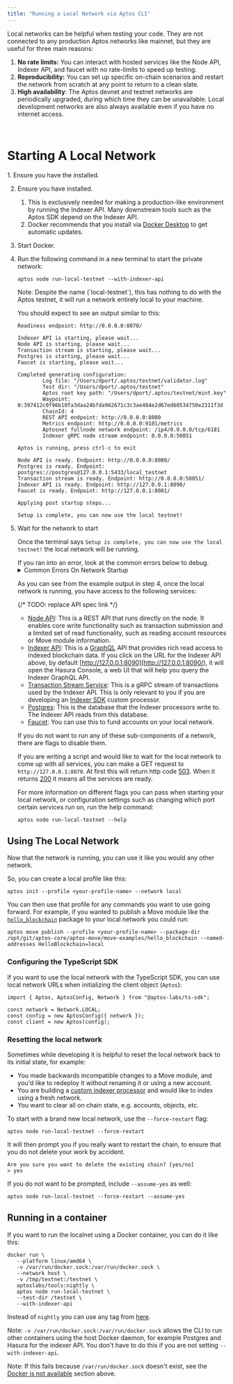 ```yaml
---
title: "Running a Local Network via Aptos CLI"
---
```



Local networks can be helpful when testing your code. They are not connected to any production Aptos networks like mainnet, but they are useful for three main reasons:

1. **No rate limits:** You can interact with hosted services like the Node API, Indexer API, and faucet with no rate-limits to speed up testing.
2. **Reproducibility:** You can set up specific on-chain scenarios and restart the network from scratch at any point to return to a clean slate.
3. **High availability**: The Aptos devnet and testnet networks are periodically upgraded, during which time they can be unavailable. Local development networks are also always available even if you have no internet access.

<br />

# Starting A Local Network

<Steps>
  1. Ensure you have the  installed.

  2. Ensure you have  installed.

     1. This is exclusively needed for making a production-like environment by running the Indexer API. Many downstream tools such as the Aptos SDK depend on the Indexer API.
     2. Docker recommends that you install via [Docker Desktop](https://www.docker.com/products/docker-desktop/) to get automatic updates.

  3. Start Docker.

  4. Run the following command in a new terminal to start the private network:

     ```shellscript filename="Terminal"
     aptos node run-local-testnet --with-indexer-api
     ```

     <Aside type="caution">
       Note: Despite the name (`local-testnet`), this has nothing to do with the Aptos testnet, it will run a network entirely local to your machine.
     </Aside>

     You should expect to see an output similar to this:

     ```shellscript filename="Terminal"
     Readiness endpoint: http://0.0.0.0:8070/

     Indexer API is starting, please wait...
     Node API is starting, please wait...
     Transaction stream is starting, please wait...
     Postgres is starting, please wait...
     Faucet is starting, please wait...

     Completed generating configuration:
             Log file: "/Users/dport/.aptos/testnet/validator.log"
             Test dir: "/Users/dport/.aptos/testnet"
             Aptos root key path: "/Users/dport/.aptos/testnet/mint.key"
             Waypoint: 0:397412c0f96b10fa3daa24bfda962671c3c3ae484e2d67ed60534750e2311f3d
             ChainId: 4
             REST API endpoint: http://0.0.0.0:8080
             Metrics endpoint: http://0.0.0.0:9101/metrics
             Aptosnet fullnode network endpoint: /ip4/0.0.0.0/tcp/6181
             Indexer gRPC node stream endpoint: 0.0.0.0:50051

     Aptos is running, press ctrl-c to exit

     Node API is ready. Endpoint: http://0.0.0.0:8080/
     Postgres is ready. Endpoint: postgres://postgres@127.0.0.1:5433/local_testnet
     Transaction stream is ready. Endpoint: http://0.0.0.0:50051/
     Indexer API is ready. Endpoint: http://127.0.0.1:8090/
     Faucet is ready. Endpoint: http://127.0.0.1:8081/

     Applying post startup steps...

     Setup is complete, you can now use the local testnet!
     ```

  5. Wait for the network to start

     Once the terminal says `Setup is complete, you can now use the local testnet!` the local network will be running.

     <Aside type="caution">
       If you ran into an error, look at the common errors below to debug.
     </Aside>

     <details>
       <summary>Common Errors On Network Startup</summary>

       ### Address Already In Use

       ```shellscript filename="Terminal"
       panicked at 'error binding to 0.0.0.0:8080: error creating server listener: Address already in use (os error 48)'
       ```

       This means one of the ports needed by the local network is already in use by another process.

       To fix this on Unix systems, you can:

       1. Identify the name and PID of the process by running `lsof -i :8080`.
       2. Run `kill <pid>` once you know the PID to free up that port.

       ### Too many open files error

       ```shellscript filename="Terminal"
       panicked at crates/aptos/src/node/local_testnet/logging.rs:64:10:
       called \`Result::unwrap()\` on an \`Err\` value: Os { code: 24, kind: Uncategorized, message: \"Too many open files\" }
       ```

       This means there were too many open files on your system. On many Unix systems you can increase the maximum number of open files by adding something like this to your `.zshrc`:

       ```shellscript filename="Terminal"
       ulimit -n 32768
       ```

       ### Docker is not available

       ```shellscript filename="Terminal"
       Unexpected error: Failed to apply pre-run steps for Postgres: Docker is not available, confirm it is installed and running. On Linux you may need to use sudo
       ```

       To debug this, try the below fixes:

       1. Make sure you have docker installed by running `docker --version`.
       2. Ensure the Docker daemon is running by running `docker info` (if this errors saying `Cannot connect to the Docker daemon` Docker is NOT running)
       3. Make sure the socket for connecting to Docker is present on your machine in the default location. For example, on Unix systems `/var/run/docker.sock` should exist.
          1. If that file does not exist, open Docker Desktop and enable `Settings -> Advanced -> Allow the default Docker socket to be used.`
          2. Or, you can find where the Docker socket is by running `docker context inspect | grep Host`, then symlink that location to the default location by running `sudo ln -s /Users/dport/.docker/run/docker.sock /var/run/docker.sock`
     </details>

     As you can see from the example output in step 4, once the local network is running, you have access to the following services:

     {/* TODO: replace API spec link */}

     - [Node API](/ja/network/nodes/aptos-api-spec): This is a REST API that runs directly on the node. It enables core write functionality such as transaction submission and a limited set of read functionality, such as reading account resources or Move module information.
     - [Indexer API](/ja/build/indexer/aptos-hosted): This is a [GraphQL](https://graphql.org/) API that provides rich read access to indexed blockchain data. If you click on the URL for the Indexer API above, by default [http://127.0.0.1:8090](http://127.0.0.1:8090/), it will open the Hasura Console, a web UI that will help you query the Indexer GraphQL API.
     - [Transaction Stream Service](/ja/build/indexer/txn-stream): This is a gRPC stream of transactions used by the Indexer API. This is only relevant to you if you are developing an [Indexer SDK](/ja/build/indexer/indexer-sdk) custom processor.
     - [Postgres](https://www.postgresql.org/): This is the database that the Indexer processors write to. The Indexer API reads from this database.
     - [Faucet](/ja/build/apis/faucet-api): You can use this to fund accounts on your local network.

     If you do not want to run any of these sub-components of a network, there are flags to disable them.

     If you are writing a script and would like to wait for the local network to come up with all services, you can make a GET request to `http://127.0.0.1:8070`. At first this will return http code [503](https://developer.mozilla.org/en-US/docs/Web/HTTP/Status/503). When it returns [200](https://developer.mozilla.org/en-US/docs/Web/HTTP/Status/200) it means all the services are ready.

     For more information on different flags you can pass when starting your local network, or configuration settings such as changing which port certain services run on, run the help command:

     ```shellscript filename="Terminal"
     aptos node run-local-testnet --help
     ```
</Steps>

## Using The Local Network

Now that the network is running, you can use it like you would any other network.

So, you can create a local profile like this:

```shellscript filename="Terminal"
aptos init --profile <your-profile-name> --network local
```

You can then use that profile for any commands you want to use going forward. For example, if you wanted to publish a Move module like the [`hello_blockchain`](https://github.com/aptos-labs/aptos-core/tree/main/aptos-move/move-examples/hello_blockchain) package to your local network you could run:

```shellscript filename="Terminal"
aptos move publish --profile <your-profile-name> --package-dir /opt/git/aptos-core/aptos-move/move-examples/hello_blockchain --named-addresses HelloBlockchain=local
```

### Configuring the TypeScript SDK

If you want to use the local network with the TypeScript SDK, you can use local network URLs when initializing the client object (`Aptos`):

```tsx
import { Aptos, AptosConfig, Network } from "@aptos-labs/ts-sdk";

const network = Network.LOCAL;
const config = new AptosConfig({ network });
const client = new Aptos(config);
```

### Resetting the local network

Sometimes while developing it is helpful to reset the local network back to its initial state, for example:

- You made backwards incompatible changes to a Move module, and you'd like to redeploy it without renaming it or using a new account.
- You are building a [custom indexer processor](/ja/build/indexer) and would like to index using a fresh network.
- You want to clear all on chain state, e.g. accounts, objects, etc.

To start with a brand new local network, use the `--force-restart` flag:

```shellscript filename="Terminal"
aptos node run-local-testnet --force-restart
```

It will then prompt you if you really want to restart the chain, to ensure that you do not delete your work by accident.

```shellscript filename="Terminal"
Are you sure you want to delete the existing chain? [yes/no]
> yes
```

If you do not want to be prompted, include `--assume-yes` as well:

```shellscript filename="Terminal"
aptos node run-local-testnet --force-restart --assume-yes
```

## Running in a container

If you want to run the localnet using a Docker container, you can do it like this:

```shellscript
docker run \
   --platform linux/amd64 \
   -v /var/run/docker.sock:/var/run/docker.sock \
   --network host \
   -v /tmp/testnet:/testnet \
   aptoslabs/tools:nightly \
   aptos node run-local-testnet \
   --test-dir /testnet \
   --with-indexer-api
```

Instead of `nightly` you can use any tag from [here](https://hub.docker.com/r/aptoslabs/tools/tags).

Note: `-v /var/run/docker.sock:/var/run/docker.sock` allows the CLI to run other containers using the host Docker daemon, for example Postgres and Hasura for the indexer API. You don't have to do this if you are not setting `--with-indexer-api`.

Note: If this fails because `/var/run/docker.sock` doesn't exist, see the [Docker is not available](#docker-is-not-available) section above.
